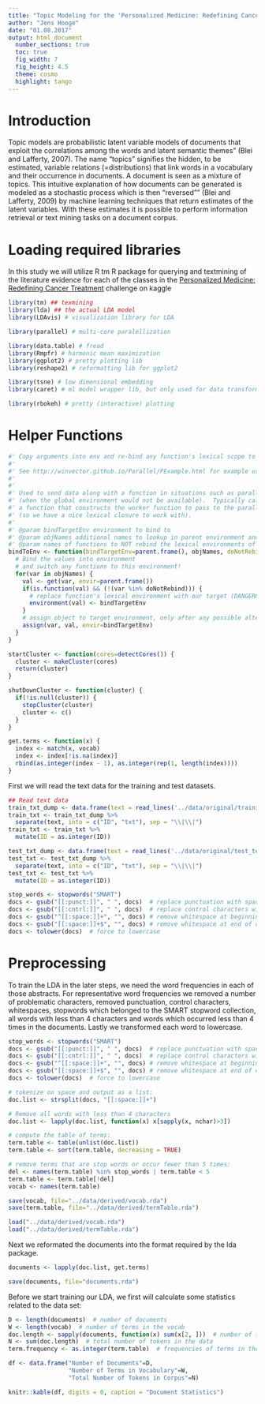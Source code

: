 ```yaml
---
title: "Topic Modeling for the 'Personalized Medicine: Redefining Cancer Treatment' Challenge"
author: "Jens Hooge"
date: "01.08.2017"
output: html_document
  number_sections: true
  toc: true
  fig_width: 7
  fig_height: 4.5
  theme: cosmo
  highlight: tango
---
```


# Introduction
Topic models are probabilistic latent variable models of documents that exploit the correlations among the words and latent semantic themes” (Blei and Lafferty, 2007). The name "topics" signifies the hidden, to be estimated, variable relations (=distributions) that link words in a vocabulary and their occurrence in documents. A document is seen as a mixture of topics. This intuitive explanation of how documents can be generated is modeled as a stochastic process which is then "reversed"" (Blei and Lafferty, 2009) by machine learning techniques that return estimates of the latent variables. With these estimates it is possible to perform information retrieval or text mining tasks on a document corpus.

# Loading required libraries
In this study we will utilize R tm R package for querying and textmining of the literature evidence for each of the classes in the [Personalized Medicine: Redefining Cancer Treatment]() challenge on kaggle
```r
library(tm) ## texmining
library(lda) ## the actual LDA model
library(LDAvis) # visualization library for LDA

library(parallel) # multi-core paralellization

library(data.table) # fread
library(Rmpfr) # harmonic mean maximization
library(ggplot2) # pretty plotting lib
library(reshape2) # reformatting lib for ggplot2

library(tsne) # low dimensional embedding
library(caret) # ml model wrapper lib, but only used for data transformation here

library(rbokeh) # pretty (interactive) plotting
```

# Helper Functions
```r
#' Copy arguments into env and re-bind any function's lexical scope to bindTargetEnv .
#' 
#' See http://winvector.github.io/Parallel/PExample.html for example use.
#' 
#' 
#' Used to send data along with a function in situations such as parallel execution 
#' (when the global environment would not be available).  Typically called within 
#' a function that constructs the worker function to pass to the parallel processes
#' (so we have a nice lexical closure to work with).
#' 
#' @param bindTargetEnv environment to bind to
#' @param objNames additional names to lookup in parent environment and bind
#' @param names of functions to NOT rebind the lexical environments of
bindToEnv <- function(bindTargetEnv=parent.frame(), objNames, doNotRebind=c()) {
  # Bind the values into environment
  # and switch any functions to this environment!
  for(var in objNames) {
    val <- get(var, envir=parent.frame())
    if(is.function(val) && (!(var %in% doNotRebind))) {
      # replace function's lexical environment with our target (DANGEROUS)
      environment(val) <- bindTargetEnv
    }
    # assign object to target environment, only after any possible alteration
    assign(var, val, envir=bindTargetEnv)
  }
}

startCluster <- function(cores=detectCores()) {
  cluster <- makeCluster(cores)
  return(cluster)
}

shutDownCluster <- function(cluster) {
  if(!is.null(cluster)) {
    stopCluster(cluster)
    cluster <- c()
  }
}

get.terms <- function(x) {
  index <- match(x, vocab)
  index <- index[!is.na(index)]
  rbind(as.integer(index - 1), as.integer(rep(1, length(index))))
}
```

First we will read the text data for the training and test datasets.
```r
## Read text data
train_txt_dump <- data.frame(text = read_lines('../data/original/training_text', skip = 1))
train_txt <- train_txt_dump %>%
  separate(text, into = c("ID", "txt"), sep = "\\|\\|")
train_txt <- train_txt %>%
  mutate(ID = as.integer(ID))

test_txt_dump <- data.frame(text = read_lines('../data/original/test_text', skip = 1))
test_txt <- test_txt_dump %>%
  separate(text, into = c("ID", "txt"), sep = "\\|\\|")
test_txt <- test_txt %>%
  mutate(ID = as.integer(ID))

stop_words <- stopwords("SMART")
docs <- gsub("[[:punct:]]", " ", docs)  # replace punctuation with space
docs <- gsub("[[:cntrl:]]", " ", docs)  # replace control characters with space
docs <- gsub("^[[:space:]]+", "", docs) # remove whitespace at beginning of documents
docs <- gsub("[[:space:]]+$", "", docs) # remove whitespace at end of documents
docs <- tolower(docs)  # force to lowercase
```

# Preprocessing
To train the LDA in the later steps, we need the word frequencies in each of those abstracts. For representative word frequencies we removed a number of problematic characters, removed punctuation, control characters, whitespaces, stopwords which belonged to the SMART stopword collection, all words with less than 4 characters and words which occurred less than 4 times in the documents. Lastly we transformed each word to lowercase.

```r
stop_words <- stopwords("SMART")
docs <- gsub("[[:punct:]]", " ", docs)  # replace punctuation with space
docs <- gsub("[[:cntrl:]]", " ", docs)  # replace control characters with space
docs <- gsub("^[[:space:]]+", "", docs) # remove whitespace at beginning of documents
docs <- gsub("[[:space:]]+$", "", docs) # remove whitespace at end of documents
docs <- tolower(docs)  # force to lowercase

# tokenize on space and output as a list:
doc.list <- strsplit(docs, "[[:space:]]+")

# Remove all words with less than 4 characters
doc.list <- lapply(doc.list, function(x) x[sapply(x, nchar)>3])

# compute the table of terms:
term.table <- table(unlist(doc.list))
term.table <- sort(term.table, decreasing = TRUE)

# remove terms that are stop words or occur fewer than 5 times:
del <- names(term.table) %in% stop_words | term.table < 5
term.table <- term.table[!del]
vocab <- names(term.table)

save(vocab, file="../data/derived/vocab.rda")
save(term.table, file="../data/derived/termTable.rda")
```

```r
load("../data/derived/vocab.rda")
load("../data/derived/termTable.rda")
```

Next we reformated the documents into the format required by the lda package.
```r
documents <- lapply(doc.list, get.terms)

save(documents, file="documents.rda")
```

Before we start training our LDA, we first will calculate some statistics related to the data set:
```r
D <- length(documents)  # number of documents
W <- length(vocab)  # number of terms in the vocab
doc.length <- sapply(documents, function(x) sum(x[2, ]))  # number of tokens per document
N <- sum(doc.length)  # total number of tokens in the data
term.frequency <- as.integer(term.table)  # frequencies of terms in the corpus
```

```r
df <- data.frame("Number of Documents"=D, 
                 "Number of Terms in Vocabulary"=W,
                 "Total Number of Tokens in Corpus"=N)

knitr::kable(df, digits = 0, caption = "Document Statistics")
```


